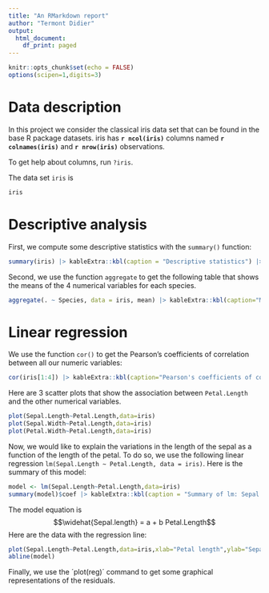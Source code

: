 ```yaml
---
title: "An RMarkdown report"
author: "Termont Didier"
output: 
  html_document:
    df_print: paged
---
```


```r
knitr::opts_chunk$set(echo = FALSE)
options(scipen=1,digits=3)
```

# Data description

In this project we consider the classical iris data set that can be found in the base R package datasets. iris has **`r ncol(iris)`** columns named **`r colnames(iris)`** and **`r nrow(iris)`**
observations.

To get help about columns, run `?iris`.

The data set `iris` is
```r
iris
```

# Descriptive analysis
First, we compute some descriptive statistics with the `summary()` function:

```r
summary(iris) |> kableExtra::kbl(caption = "Descriptive statistics") |> kableExtra::kable_styling()
```
Second, we use the function `aggregate` to get the following table that shows the means of the 4 numerical variables for each species.
```r
aggregate(. ~ Species, data = iris, mean) |> kableExtra::kbl(caption="Mean by species") |> kableExtra::kable_styling()
```

# Linear regression
We use the function `cor()` to get the Pearson’s coefficients of correlation between all our numeric variables:
```r
cor(iris[1:4]) |> kableExtra::kbl(caption="Pearson's coefficients of correlation") |> kableExtra::kable_styling()
```
Here are 3 scatter plots that show the association between `Petal.Length` and the other numerical variables.
```r
plot(Sepal.Length~Petal.Length,data=iris)
plot(Sepal.Width~Petal.Length,data=iris)
plot(Petal.Width~Petal.Length,data=iris)
```

Now, we would like to explain the variations in the length of the sepal as a function of the length of the petal. To do so, we use the following linear regression `lm(Sepal.Length ~ Petal.Length, data = iris)`. Here is the summary of this model:
```r
model <- lm(Sepal.Length~Petal.Length,data=iris)
summary(model)$coef |> kableExtra::kbl(caption = "Summary of lm: Sepal.Length ~ Petal.Length") |> kableExtra::kable_styling()
```
The model equation is $$\widehat{Sepal.length} = a + b Petal.Length$$
Here are the data with the regression line:
```r
plot(Sepal.Length~Petal.Length,data=iris,xlab="Petal length",ylab="Sepal length")
abline(model)
```

Finally, we use the ´plot(reg)´ command to get some graphical representations of the residuals.
